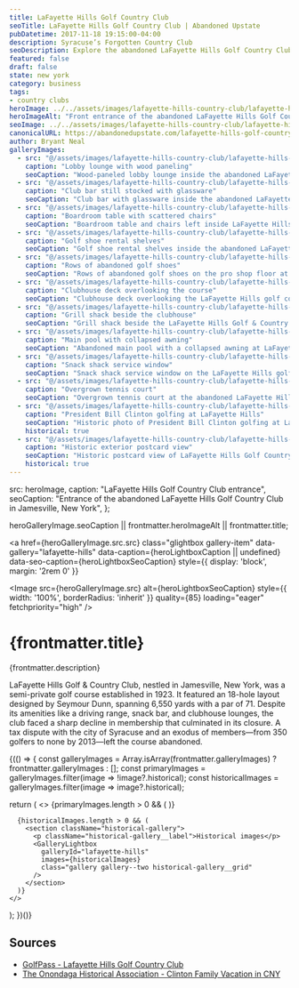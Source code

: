 ```yaml
---
title: LaFayette Hills Golf Country Club
seoTitle: LaFayette Hills Golf Country Club | Abandoned Upstate
pubDatetime: 2017-11-18 19:15:00-04:00
description: Syracuse’s Forgotten Country Club
seoDescription: Explore the abandoned LaFayette Hills Golf Country Club south of Syracuse, New York, complete with empty clubhouses, tennis courts, and a drained pool.
featured: false
draft: false
state: new york
category: business
tags:
- country clubs
heroImage: ../../assets/images/lafayette-hills-country-club/lafayette-hills-golf-country-club-exterior-entrance.jpg
heroImageAlt: "Front entrance of the abandoned LaFayette Hills Golf Country Club"
seoImage: ../../assets/images/lafayette-hills-country-club/lafayette-hills-golf-country-club-interior-golf-shoe-rental.jpg
canonicalURL: https://abandonedupstate.com/lafayette-hills-golf-country-club/
author: Bryant Neal
galleryImages:
  - src: "@/assets/images/lafayette-hills-country-club/lafayette-hills-golf-country-club-interior-lobby.jpg"
    caption: "Lobby lounge with wood paneling"
    seoCaption: "Wood-paneled lobby lounge inside the abandoned LaFayette Hills Golf Country Club"
  - src: "@/assets/images/lafayette-hills-country-club/lafayette-hills-golf-country-club-interior-bar.jpg"
    caption: "Club bar still stocked with glassware"
    seoCaption: "Club bar with glassware inside the abandoned LaFayette Hills Golf Country Club"
  - src: "@/assets/images/lafayette-hills-country-club/lafayette-hills-golf-country-club-interior-boardroom.jpg"
    caption: "Boardroom table with scattered chairs"
    seoCaption: "Boardroom table and chairs left inside LaFayette Hills Golf Country Club"
  - src: "@/assets/images/lafayette-hills-country-club/lafayette-hills-golf-country-club-interior-golf-shoe-rental.jpg"
    caption: "Golf shoe rental shelves"
    seoCaption: "Golf shoe rental shelves inside the abandoned LaFayette Hills Golf Country Club"
  - src: "@/assets/images/lafayette-hills-country-club/lafayette-hills-golf-country-club-interior-golf-shoes.jpg"
    caption: "Rows of abandoned golf shoes"
    seoCaption: "Rows of abandoned golf shoes on the pro shop floor at LaFayette Hills"
  - src: "@/assets/images/lafayette-hills-country-club/lafayette-hills-golf-country-club-exterior-deck.jpg"
    caption: "Clubhouse deck overlooking the course"
    seoCaption: "Clubhouse deck overlooking the LaFayette Hills golf course"
  - src: "@/assets/images/lafayette-hills-country-club/lafayette-hills-golf-country-club-exterior-grill-shack.jpg"
    caption: "Grill shack beside the clubhouse"
    seoCaption: "Grill shack beside the LaFayette Hills Golf & Country Club clubhouse"
  - src: "@/assets/images/lafayette-hills-country-club/lafayette-hills-golf-country-club-exterior-pool.jpg"
    caption: "Main pool with collapsed awning"
    seoCaption: "Abandoned main pool with a collapsed awning at LaFayette Hills"
  - src: "@/assets/images/lafayette-hills-country-club/lafayette-hills-golf-country-club-exterior-snack-shack.jpg"
    caption: "Snack shack service window"
    seoCaption: "Snack shack service window on the LaFayette Hills golf course"
  - src: "@/assets/images/lafayette-hills-country-club/lafayette-hills-golf-country-club-exterior-tennis-court.jpg"
    caption: "Overgrown tennis court"
    seoCaption: "Overgrown tennis court at the abandoned LaFayette Hills Golf Country Club"
  - src: "@/assets/images/lafayette-hills-country-club/lafayette-hills-golf-country-club-historical-bill-clinton.jpg"
    caption: "President Bill Clinton golfing at LaFayette Hills"
    seoCaption: "Historic photo of President Bill Clinton golfing at LaFayette Hills Golf Country Club"
    historical: true
  - src: "@/assets/images/lafayette-hills-country-club/lafayette-hills-golf-country-club-historical-exterior.jpg"
    caption: "Historic exterior postcard view"
    seoCaption: "Historic postcard view of LaFayette Hills Golf Country Club"
    historical: true
---
```




  src: heroImage,
  caption: "LaFayette Hills Golf Country Club entrance",
  seoCaption: "Entrance of the abandoned LaFayette Hills Golf Country Club in Jamesville, New York",
};

  heroGalleryImage.seoCaption || frontmatter.heroImageAlt || frontmatter.title;

<a
  href={heroGalleryImage.src.src}
  class="glightbox gallery-item"
  data-gallery="lafayette-hills"
  data-caption={heroLightboxCaption || undefined}
  data-seo-caption={heroLightboxSeoCaption}
  style={{ display: 'block', margin: '2rem 0' }}
>
  <Image
    src={heroGalleryImage.src}
    alt={heroLightboxSeoCaption}
    style={{ width: '100%', borderRadius: 'inherit' }}
    quality={85}
    loading="eager"
    fetchpriority="high"
  />
</a>

<div class="my-4"></div>

# {frontmatter.title}
<p className="post-tagline" style={{ color: '#b9975c' }}>{frontmatter.description}</p>

LaFayette Hills Golf & Country Club, nestled in Jamesville, New York, was a semi-private golf course established in 1923. It featured an 18-hole layout designed by Seymour Dunn, spanning 6,550 yards with a par of 71. Despite its amenities like a driving range, snack bar, and clubhouse lounges, the club faced a sharp decline in membership that culminated in its closure. A tax dispute with the city of Syracuse and an exodus of members—from 350 golfers to none by 2013—left the course abandoned.

<div class="my-12"></div>

{(() => {
  const galleryImages = Array.isArray(frontmatter.galleryImages)
    ? frontmatter.galleryImages
    : [];
  const primaryImages = galleryImages.filter(image => !image?.historical);
  const historicalImages = galleryImages.filter(image => image?.historical);

  return (
    <>
      {primaryImages.length > 0 && (
        <GalleryLightbox
          galleryId="lafayette-hills"
          images={primaryImages}
        />
      )}

      {historicalImages.length > 0 && (
        <section className="historical-gallery">
          <p className="historical-gallery__label">Historical images</p>
          <GalleryLightbox
            galleryId="lafayette-hills"
            images={historicalImages}
            class="gallery gallery--two historical-gallery__grid"
          />
        </section>
      )}
    </>
  );
})()}

## Sources

- [GolfPass - Lafayette Hills Golf Country Club](https://www.golfpass.com/travel-advisor/courses/9453-lafayette-hills-golf-country-club)
- [The Onondaga Historical Association - Clinton Family Vacation in CNY](https://www.cnyhistory.org/2015/08/clinton-family-vacation-cny/#:~:text=On%20Tuesday%2C%20the%20President%20played,left%20on%20Air%20Force%20One.)

<div class="my-12"></div>